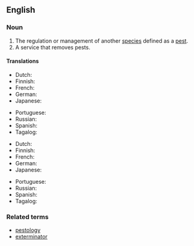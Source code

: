 ==English==

===Noun===
{{wikipedia}}
{{en-noun|-}}

# The regulation or management of another [[species]] defined as a [[pest]].
# A service that removes pests.

====Translations====
{{trans-top|regulation or management of another species defined as a pest}}
* Dutch: {{t+|nl|ongediertebestrijding|f}}
* Finnish: {{t|fi|tuholaistorjunta}}
* French: {{t-needed|fr}}
* German: {{t+|de|Schädlingsbekämpfung|f}}
* Japanese: {{t-needed|ja}}
{{trans-mid}}
* Portuguese: {{t|pt|controlo de pragas|m}}
* Russian: {{t-needed|ru}}
* Spanish: {{t|es|control de plagas|m}}
* Tagalog: {{t|tl|supil-angol}}
{{trans-bottom}}
{{trans-top|pest control service}}
* Dutch: {{t+|nl|ongediertebestrijding|f}}
* Finnish: {{t|fi|tuholaistorjunta}}
* French: {{t-needed|fr}}
* German: {{t-needed|de}}
* Japanese: {{t-needed|ja}}
{{trans-mid}}
* Portuguese: {{t|pt|controlo de pragas|m}}
* Russian: {{t-needed|ru}}
* Spanish: {{t|es|control de plagas|m}}
* Tagalog: {{t-needed|tl}}
{{trans-bottom}}

===Related terms===
* [[pestology]]
* [[exterminator]]
